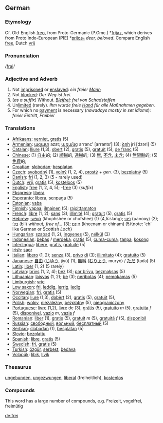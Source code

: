 ==German==
===Etymology===

Cf. Old-English [[freo]], from Proto-Germanic (P.Gmc.) *[[frijaz]], which derives from Proto Indo-European (PIE) *[[prijos-]] ''dear, beloved''.
Compare English [[free]], Dutch [[vrij]]

===Pronunciation===
/[[Pronunciation guide|frai]]/
===Adjective and Adverb===
# Not [[imprisoned]] or [[enslaved]]: ''ein freier [[Mann]]''
# Not [[blocked]]: ''Der Weg ist frei.''
# (''as a suffix'') Without. ''[[Blei]]frei; frei von Schadstoffen''
# Un[[limit]]ed (rarely). ''Ihm wurde freie [[Hand]] für alle Maßnahmen gegeben.''
# For which no [[payment]] is necessary (''nowadays mostly in set idioms''): ''freier Eintritt'', ''Freibier''

===Translations===
*[[Afrikaans]]: [[verniet]], [[gratis]] (5)
*[[Armenian]]: [[ազատ]] azat; [[առանց]] arranc‛ [arrants‘] (3); [[ձրի]] jri [dzəri] (5)
*[[Catalan]]: [[lliure]] (1,3), [[obert]] (2), [[gratis]] (5), [[gratuït]] (5), [[de franc]] (5)
*[[Chinese]]: (1) [[自由]]的; (2) [[順暢]]的, [[通暢]]的; (3) [[無]], [[不含]], [[未含]]; (4) [[無限制]]的; (5) [[免費]]的;
*[[Croatian]]: [[slobodan]]; [[besplatan]]
*[[Czech]]: [[svobodný]] (1), [[volný]] (1, 2, 4), [[prostý]] ''+ gen.'' (3), [[bezplatný]] (5)
*[[Danish]]: [[fri]] (1, 2, 3) (5 - rarely used)
*[[Dutch]]: [[vrij]], [[gratis]] (5), [[kosteloos]] (5)
*[[English]]: [[free]] (1, 2, 4, 5); -[[free]] (3) (''suffix'')
*[[Ekspreso]]: [[libera]]
*[[Esperanto]]: [[libera]], [[senpaga]] (5)
*[[Estonian]]: [[vaba]]
*[[Finnish]]: [[vapaa]]; [[ilmainen]] (5); [[rajoittamaton]]
*[[French]]: [[libre]] (1, 2); [[sans]] (3); [[illimité]] (4); [[gratuit]] (5), [[gratis]] (5)
*[[Hebrew]]: [[חופשי]] (khophshee or chofshee) (1) (4,5:slang); [[פנוי]] (panooy) (2); [[בלי]] (bli) ''without, free of...'' (3); [[חינם]] (kheenam or chinam) (5){note: 'ch' like German or Scottish ''Loch''}
*[[Hungarian]]: [[szabad]] (1, 2), [[ingyenes]] (5), [[nélkül]] (3)
*[[Indonesian]]: [[bebas]] / [[merdeka]], [[gratis]] (5), [[cuma-cuma]], [[tanpa]], [[kosong]]
*[[Interlingua]]: [[libere]], [[gratis]], [[gratuite]] (5)
*[[Irish]]: [[saor]]
*[[Italian]]: [[lìbero]] (1, 2); [[senza]] (3), [[privo]] [[di]] (3); [[illimitato]] (4); [[gratuito]] (5)
*[[Japanese]]: [[自由]] ([[じゆう]], jiyū) (1), [[無料]] ([[むりょう]], muryō) / [[ただ]] (tada) (5)
*[[Latin]]: [[liber]] (1, 2) (5 rarely)
*[[Latvian]]: [[brīvs]] (1, 2, 4); [[bez]] (3); [[par brīvu]], [[bezmaksas]] (5)
*[[Lithuanian]]: [[laisvas]] (1, 2); [[be]] (3); [[neribotas]] (4); [[nemokamas]] (5)
*[[Limburgish]]: [[vrie]]
*[[Low saxon]]: [[fri]], [[leddig]], [[lerrig]], [[ledig]]
*[[Norwegian]]: [[fri]], [[gratis]] (5)
*[[Occitan]]: [[liure]] (1,3), [[dobèrt]] (2), [[gratis]] (5), [[gratuït]] (5), 
*[[Polish]]: [[wolny]], [[niezależny]], [[bezpłatny]] (5), [[nieograniczony]]
*[[Portuguese]]: [[livre]] (1,2), [[livre]] de (3), [[grátis]] (5), [[gratuito]] ''m'' (5), [[gratuita]] ''f'' (5), [[disponível]], [[vazio]] ''m'', [[vazia]] ''f''
*[[Romanian]]: [[liber]] (1), [[gratis]] (5), [[gratuit]] ''m'' (5), [[gratuită]] ''f'' (5), [[disponibil]]
*[[Russian]]: [[свободный]], [[вольный]], [[бесплатный]] (5)
*[[Serbian]]: [[slobodan]] (1), [[besplatan]] (5)
*[[Slovio]]: [[bezplatju]]
*[[Spanish]]: [[libre]], [[gratis]] (5)
*[[Swedish]]: [[fri]], [[gratis]] (5)
*[[Turkish]]: [[özgür]], [[serbest]], [[bedava]]
*[[Volapük]]: [[libik]], [[livik]]

===Thesaurus===

[[ungebunden]], [[ungezwungen]], [[liberal]] (freiheitlich), [[kostenlos]]

===Compounds===

This word has a large number of compounds, e.g. Freizeit, vogelfrei, freimütig

[[de:frei]]